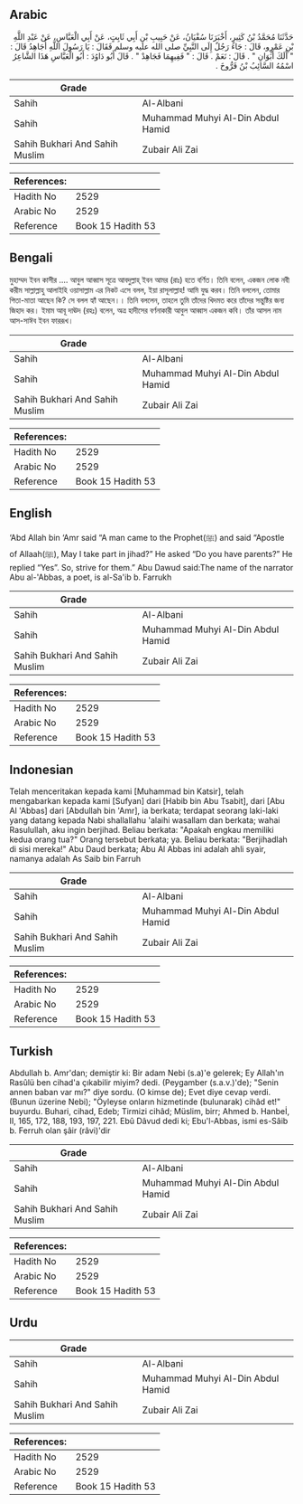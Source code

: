 ## Arabic


<div dir="rtl" lang="ar" style={{fontSize:'larger',backgroundColor:'#f8f9fa',padding:20}}>
حَدَّثَنَا مُحَمَّدُ بْنُ كَثِيرٍ، أَخْبَرَنَا سُفْيَانُ، عَنْ حَبِيبِ بْنِ أَبِي ثَابِتٍ، عَنْ أَبِي الْعَبَّاسِ، عَنْ عَبْدِ اللَّهِ بْنِ عَمْرٍو، قَالَ ‏:‏ جَاءَ رَجُلٌ إِلَى النَّبِيِّ صلى الله عليه وسلم فَقَالَ ‏:‏ يَا رَسُولَ اللَّهِ أُجَاهِدُ قَالَ ‏:‏ ‏"‏ أَلَكَ أَبَوَانِ ‏"‏ ‏.‏ قَالَ ‏:‏ نَعَمْ ‏.‏ قَالَ ‏:‏ ‏"‏ فَفِيهِمَا فَجَاهِدْ ‏"‏ ‏.‏ قَالَ أَبُو دَاوُدَ ‏:‏ أَبُو الْعَبَّاسِ هَذَا الشَّاعِرُ اسْمُهُ السَّائِبُ بْنُ فَرُّوخَ ‏.‏
</div>
<div style={{backgroundColor:'#f8f9fa',padding:20, marginBottom: 10}}><table> <thead> <tr> <th>Grade</th> <th></th> </tr> </thead> <tbody> <tr><td>Sahih</td><td>Al-Albani</td></tr><tr><td>Sahih</td><td>Muhammad Muhyi Al-Din Abdul Hamid</td></tr><tr><td>Sahih Bukhari And Sahih Muslim</td><td>Zubair Ali Zai</td></tr></tbody></table><table> <thead> <tr> <th>References:</th> <th></th> </tr> </thead> <tbody><tr><td>Hadith No</td><td>2529</td></tr><tr><td>Arabic No</td><td>2529</td></tr><tr><td>Reference</td><td>Book 15 Hadith 53</td></tr></tbody></table></div>

## Bengali


<div dir="ltr" lang="bn" style={{fontSize:'larger',backgroundColor:'#f8f9fa',padding:20}}>
মুহাম্মদ ইবন কাসীর .... আবুল আব্বাস সূত্রে আবদুল্লাহ্ ইবন আমর (রাঃ) হতে বর্ণিত। তিনি বলেন, একজন লোক নবী করীম সাল্লাল্লাহু আলাইহি ওয়াসাল্লাম এর নিকট এসে বলল, ইয়া রাসূলাল্লাহ! আমি যুদ্ধ করব। তিনি বললেন, তোমার পিতা-মাতা আছেন কি? সে বলল হ্যাঁ আছেন।। তিনি বললেন, তাহলে তুমি তাঁদের খিদমত করে তাঁদের সন্তুষ্টির জন্য জিহাদ কর। ইমাম আবূ দাঊদ (রহঃ) বলেন, অত্র হাদীসের বর্ণনাকারী আবুল আব্বাস একজন কবি। তাঁর আসল নাম আস-সাঈব ইবন ফাররূখ।
</div>
<div style={{backgroundColor:'#f8f9fa',padding:20, marginBottom: 10}}><table> <thead> <tr> <th>Grade</th> <th></th> </tr> </thead> <tbody> <tr><td>Sahih</td><td>Al-Albani</td></tr><tr><td>Sahih</td><td>Muhammad Muhyi Al-Din Abdul Hamid</td></tr><tr><td>Sahih Bukhari And Sahih Muslim</td><td>Zubair Ali Zai</td></tr></tbody></table><table> <thead> <tr> <th>References:</th> <th></th> </tr> </thead> <tbody><tr><td>Hadith No</td><td>2529</td></tr><tr><td>Arabic No</td><td>2529</td></tr><tr><td>Reference</td><td>Book 15 Hadith 53</td></tr></tbody></table></div>

## English


<div dir="ltr" lang="en" style={{fontSize:'larger',backgroundColor:'#f8f9fa',padding:20}}>
‘Abd Allah bin ‘Amr said “A man came to the Prophet(ﷺ) and said “Apostle of Allaah(ﷺ), May I take part in jihad?” He asked “Do you have parents?” He replied “Yes”. So, strive for them.” Abu Dawud said:The name of the narrator Abu al-'Abbas, a poet, is al-Sa'ib b. Farrukh
</div>
<div style={{backgroundColor:'#f8f9fa',padding:20, marginBottom: 10}}><table> <thead> <tr> <th>Grade</th> <th></th> </tr> </thead> <tbody> <tr><td>Sahih</td><td>Al-Albani</td></tr><tr><td>Sahih</td><td>Muhammad Muhyi Al-Din Abdul Hamid</td></tr><tr><td>Sahih Bukhari And Sahih Muslim</td><td>Zubair Ali Zai</td></tr></tbody></table><table> <thead> <tr> <th>References:</th> <th></th> </tr> </thead> <tbody><tr><td>Hadith No</td><td>2529</td></tr><tr><td>Arabic No</td><td>2529</td></tr><tr><td>Reference</td><td>Book 15 Hadith 53</td></tr></tbody></table></div>

## Indonesian


<div dir="ltr" lang="id" style={{fontSize:'larger',backgroundColor:'#f8f9fa',padding:20}}>
Telah menceritakan kepada kami [Muhammad bin Katsir], telah mengabarkan kepada kami [Sufyan] dari [Habib bin Abu Tsabit], dari [Abu Al 'Abbas] dari [Abdullah bin 'Amr], ia berkata; terdapat seorang laki-laki yang datang kepada Nabi shallallahu 'alaihi wasallam dan berkata; wahai Rasulullah, aku ingin berjihad. Beliau berkata: "Apakah engkau memiliki kedua orang tua?" Orang tersebut berkata; ya. Beliau berkata: "Berjihadlah di sisi mereka!" Abu Daud berkata; Abu Al Abbas ini adalah ahli syair, namanya adalah As Saib bin Farruh
</div>
<div style={{backgroundColor:'#f8f9fa',padding:20, marginBottom: 10}}><table> <thead> <tr> <th>Grade</th> <th></th> </tr> </thead> <tbody> <tr><td>Sahih</td><td>Al-Albani</td></tr><tr><td>Sahih</td><td>Muhammad Muhyi Al-Din Abdul Hamid</td></tr><tr><td>Sahih Bukhari And Sahih Muslim</td><td>Zubair Ali Zai</td></tr></tbody></table><table> <thead> <tr> <th>References:</th> <th></th> </tr> </thead> <tbody><tr><td>Hadith No</td><td>2529</td></tr><tr><td>Arabic No</td><td>2529</td></tr><tr><td>Reference</td><td>Book 15 Hadith 53</td></tr></tbody></table></div>

## Turkish


<div dir="ltr" lang="tr" style={{fontSize:'larger',backgroundColor:'#f8f9fa',padding:20}}>
Abdullah b. Amr'dan; demiştir ki: Bir adam Nebi (s.a)'e gelerek; Ey Allah'ın Rasûlü ben cihad'a çıkabilir miyim? dedi. (Peygamber (s.a.v.)'de); "Senin annen baban var mı?" diye sordu. (O kimse de); Evet diye cevap verdi. (Bunun üzerine Nebi); "Öyleyse onların hizmetinde (bulunarak) cihâd et!" buyurdu. Buhari, cihad, Edeb; Tirmizi cihâd; Müslim, birr; Ahmed b. Hanbeİ, II, 165, 172, 188, 193, 197, 221. Ebû Dâvud dedi ki; Ebu'l-Abbas, ismi es-Sâib b. Ferruh olan şâir (râvi)'dir
</div>
<div style={{backgroundColor:'#f8f9fa',padding:20, marginBottom: 10}}><table> <thead> <tr> <th>Grade</th> <th></th> </tr> </thead> <tbody> <tr><td>Sahih</td><td>Al-Albani</td></tr><tr><td>Sahih</td><td>Muhammad Muhyi Al-Din Abdul Hamid</td></tr><tr><td>Sahih Bukhari And Sahih Muslim</td><td>Zubair Ali Zai</td></tr></tbody></table><table> <thead> <tr> <th>References:</th> <th></th> </tr> </thead> <tbody><tr><td>Hadith No</td><td>2529</td></tr><tr><td>Arabic No</td><td>2529</td></tr><tr><td>Reference</td><td>Book 15 Hadith 53</td></tr></tbody></table></div>

## Urdu


<div dir="rtl" lang="ur" style={{fontSize:'larger',backgroundColor:'#f8f9fa',padding:20}}>

</div>
<div style={{backgroundColor:'#f8f9fa',padding:20, marginBottom: 10}}><table> <thead> <tr> <th>Grade</th> <th></th> </tr> </thead> <tbody> <tr><td>Sahih</td><td>Al-Albani</td></tr><tr><td>Sahih</td><td>Muhammad Muhyi Al-Din Abdul Hamid</td></tr><tr><td>Sahih Bukhari And Sahih Muslim</td><td>Zubair Ali Zai</td></tr></tbody></table><table> <thead> <tr> <th>References:</th> <th></th> </tr> </thead> <tbody><tr><td>Hadith No</td><td>2529</td></tr><tr><td>Arabic No</td><td>2529</td></tr><tr><td>Reference</td><td>Book 15 Hadith 53</td></tr></tbody></table></div>